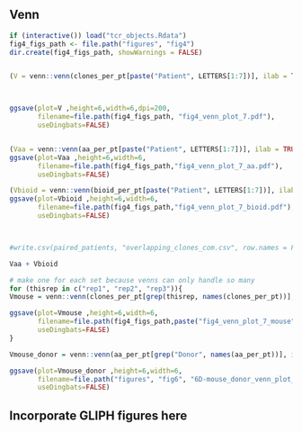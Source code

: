 
## Venn 

```R
if (interactive()) load("tcr_objects.Rdata")
fig4_figs_path <- file.path("figures", "fig4")
dir.create(fig4_figs_path, showWarnings = FALSE)


(V = venn::venn(clones_per_pt[paste("Patient", LETTERS[1:7])], ilab = TRUE, zcolor = "style", opacity = .2, ggplot = TRUE))



ggsave(plot=V ,height=6,width=6,dpi=200, 
       filename=file.path(fig4_figs_path, "fig4_venn_plot_7.pdf"), 
       useDingbats=FALSE)


(Vaa = venn::venn(aa_per_pt[paste("Patient", LETTERS[1:7])], ilab = TRUE, zcolor = "style", opacity = .2, ggplot = TRUE))
ggsave(plot=Vaa ,height=6,width=6,
       filename=file.path(fig4_figs_path,"fig4_venn_plot_7_aa.pdf"), 
       useDingbats=FALSE)

(Vbioid = venn::venn(bioid_per_pt[paste("Patient", LETTERS[1:7])], ilab = TRUE, zcolor = "style", opacity = .2, ggplot = TRUE))
ggsave(plot=Vbioid ,height=6,width=6,
       filename=file.path(fig4_figs_path,"fig4_venn_plot_7_bioid.pdf"), 
       useDingbats=FALSE)



#write.csv(paired_patients, "overlapping_clones_com.csv", row.names = F)

Vaa + Vbioid
```



```R
# make one for each set because venns can only handle so many
for (thisrep in c("rep1", "rep2", "rep3")){
Vmouse = venn::venn(clones_per_pt[grep(thisrep, names(clones_per_pt))], ilab = TRUE, zcolor = "style", opacity = .2, ggplot = TRUE)

ggsave(plot=Vmouse ,height=6,width=6,
       filename=file.path(fig4_figs_path,paste("fig4_venn_plot_7_mouse", thisrep, ".pdf")), 
       useDingbats=FALSE)
}

Vmouse_donor = venn::venn(aa_per_pt[grep("Donor", names(aa_per_pt))], ilab = TRUE, zcolor = "style", opacity = .2, ggplot = TRUE)

ggsave(plot=Vmouse_donor ,height=6,width=6,
       filename=file.path("figures", "fig6", "6D-mouse_donor_venn_plot_AA.pdf"), 
       useDingbats=FALSE)

```


## Incorporate GLIPH figures here
